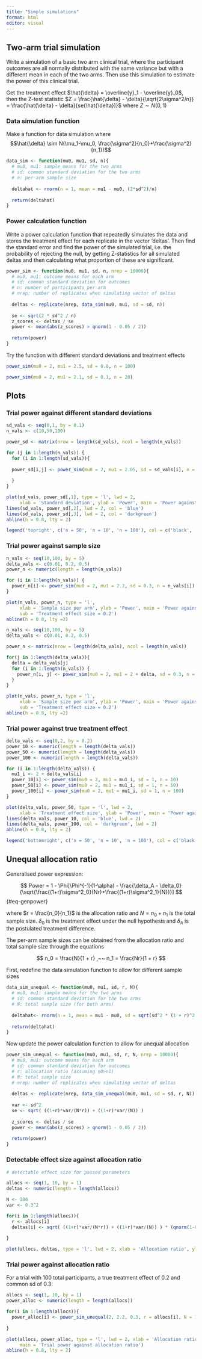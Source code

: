 ```yaml
---
title: "Simple simulations"
format: html
editor: visual
---
```


## Two-arm trial simulation

Write a simulation of a basic two arm clinical trial, where the participant outcomes are all normally distributed with the same variance but with a different mean in each of the two arms. Then use this simulation to estimate the power of this clinical trial.

Get the treatment effect $\hat{\delta} = \overline{y}_1 - \overline{y}_0$, then the Z-test statistic $Z = \frac{\hat{\delta} - \delta}{\sqrt{2\sigma^2/n}} = \frac{\hat{\delta} - \delta}{se(\hat{\delta})}$ where $Z \sim N(0,1)$

### Data simulation function

Make a function for data simulation where $$\hat{\delta} \sim N(\mu_1-\mu_0, \frac{\sigma^2}{n_0}+\frac{\sigma^2}{n_1})$$

```r
data_sim <- function(mu0, mu1, sd, n){
  # mu0, mu1: sample means for the two arms
  # sd: common standard deviation for the two arms
  # n: per-arm sample size 
  
  deltahat <- rnorm(n = 1, mean = mu1 - mu0, (2*sd^2)/n)
  
  return(deltahat)
}
```

### Power calculation function

Write a power calculation function that repeatedly simulates the data and stores the treatment effect for each replicate in the vector 'deltas'. Then find the standard error and find the power of the simulated trial, i.e. the probability of rejecting the null, by getting Z-statistics for all simulated deltas and then calculating what proportion of these are significant.

```r
power_sim <- function(mu0, mu1, sd, n, nrep = 10000){
  # mu0, mu1: outcome means for each arm
  # sd: common standard deviation for outcomes
  # n: number of participants per arm
  # nrep: number of replicates when simulating vector of deltas 
  
  deltas <- replicate(nrep, data_sim(mu0, mu1, sd = sd, n))
  
  se <- sqrt(2 * sd^2 / n)
  z_scores <- deltas / se
  power <- mean(abs(z_scores) > qnorm(1 - 0.05 / 2))
  
  return(power)
}
```

Try the function with different standard deviations and treatment effects

```r
power_sim(mu0 = 2, mu1 = 2.5, sd = 0.8, n = 100)

power_sim(mu0 = 2, mu1 = 2.1, sd = 0.1, n = 20)
```

## Plots

### Trial power against different standard deviations

```r
sd_vals <- seq(0,1, by = 0.1)
n_vals <- c(10,50,100)

power_sd <- matrix(nrow = length(sd_vals), ncol = length(n_vals))

for (j in 1:length(n_vals)) { 
  for (i in 1:length(sd_vals)){
    
  power_sd[i,j] <- power_sim(mu0 = 2, mu1 = 2.05, sd = sd_vals[i], n = n_vals[j])
  
  }
}

plot(sd_vals, power_sd[,1], type = 'l', lwd = 2, 
     xlab = 'Standard deviation', ylab = 'Power', main = 'Power against standard deviation')
lines(sd_vals, power_sd[,2], lwd = 2, col = 'blue')
lines(sd_vals, power_sd[,3], lwd = 2, col = 'darkgreen')
abline(h = 0.8, lty = 2)

legend('topright', c('n = 50', 'n = 10', 'n = 100'), col = c('black', 'blue', 'darkgreen'), lwd = 2, title = 'sample size per arm')
```

### Trial power against sample size

```r
n_vals <- seq(10,100, by = 5)
delta_vals <- c(0.01, 0.2, 0.5)
power_n <- numeric(length = length(n_vals))

for (i in 1:length(n_vals)) {
  power_n[i] <- power_sim(mu0 = 2, mu1 = 2.2, sd = 0.3, n = n_vals[i])
}

plot(n_vals, power_n, type = 'l',
     xlab = 'Sample size per arm', ylab = 'Power', main = 'Power against per-arm sample size',
     sub = 'Treatment effect size = 0.2')
abline(h = 0.8, lty =2)
```

```r
n_vals <- seq(10,100, by = 5)
delta_vals <- c(0.01, 0.2, 0.5)

power_n <- matrix(nrow = length(delta_vals), ncol = length(n_vals))

for(j in 1:length(delta_vals)){
  delta = delta_vals[j]
  for (i in 1:length(n_vals)) {
    power_n[i, j] <- power_sim(mu0 = 2, mu1 = 2 + delta, sd = 0.3, n = n_vals[i])
  }
}

plot(n_vals, power_n, type = 'l',
     xlab = 'Sample size per arm', ylab = 'Power', main = 'Power against per-arm sample size',
     sub = 'Treatment effect size = 0.2')
abline(h = 0.8, lty =2)
```

### Trial power against true treatment effect

```r
delta_vals <- seq(0,2, by = 0.2)
power_10 <- numeric(length = length(delta_vals))
power_50 <- numeric(length = length(delta_vals))
power_100 <- numeric(length = length(delta_vals))

for (i in 1:length(delta_vals)) {
  mu1_i <- 2 + delta_vals[i]
  power_10[i] <- power_sim(mu0 = 2, mu1 = mu1_i, sd = 1, n = 10)
  power_50[i] <- power_sim(mu0 = 2, mu1 = mu1_i, sd = 1, n = 50)
  power_100[i] <- power_sim(mu0 = 2, mu1 = mu1_i, sd = 1, n = 100)
}

plot(delta_vals, power_50, type = 'l', lwd = 2, 
     xlab = 'Treatment effect size', ylab = 'Power', main = 'Power against treatment effect')
lines(delta_vals, power_10, col = 'blue', lwd = 2)
lines(delta_vals, power_100, col = 'darkgreen', lwd = 2)
abline(h = 0.8, lty = 2)

legend('bottomright', c('n = 50', 'n = 10', 'n = 100'), col = c('black', 'blue', 'darkgreen'), lwd = 2, title = 'sample size per arm')
```

## Unequal allocation ratio

Generalised power expression:

$$
Power = 1 - \Phi[\Phi^{-1}(1-\alpha) - \frac{\delta_A - \delta_0}{\sqrt{\frac{(1+r)\sigma^2_0}{Nr}+\frac{(1+r)\sigma^2_1}{N}}}]
$$ {#eq-genpower}

where $r = \frac{n_0}{n_1}$ is the allocation ratio and $N = n_0 +n_1$ is the total sample size. $\delta_0$ is the treatment effect under the null hypothesis and $\delta_A$ is the postulated treatment difference.

The per-arm sample sizes can be obtained from the allocation ratio and total sample size through the equations

$$
n_0 = \frac{N}{1 + r} ,~~ n_1 = \frac{Nr}{1 + r}
$$

First, redefine the data simulation function to allow for different sample sizes

```r
data_sim_unequal <- function(mu0, mu1, sd, r, N){
  # mu0, mu1: sample means for the two arms
  # sd: common standard deviation for the two arms
  # N: total sample size (for both arms)
  
  deltahat<- rnorm(n = 1, mean = mu1 - mu0, sd = sqrt(sd^2 * (1 + r)^2 / (N * r)))
  
  return(deltahat)
}

```

Now update the power calculation function to allow for unequal allocation

```r
power_sim_unequal <- function(mu0, mu1, sd, r, N, nrep = 10000){
  # mu0, mu1: outcome means for each arm
  # sd: common standard deviation for outcomes
  # r: allocation ratio (assuming n0>n1)
  # N: total sample size
  # nrep: number of replicates when simulating vector of deltas 
  
  deltas <- replicate(nrep, data_sim_unequal(mu0, mu1, sd = sd, r, N))
  
  var <- sd^2
  se <- sqrt( ((1+r)*var/(N*r)) + ((1+r)*var/(N)) )
  
  z_scores <- deltas / se
  power <- mean(abs(z_scores) > qnorm(1 - 0.05 / 2))
  
  return(power)
}
```

### Detectable effect size against allocation ratio

```r
# detectable effect size for passed parameters

allocs <- seq(1, 10, by = 1)
deltas <- numeric(length = length(allocs))

N <- 100
var <- 0.3^2

for(i in 1:length(allocs)){
  r <- allocs[i]
  deltas[i] <- sqrt( ((1+r)*var/(N*r)) + ((1+r)*var/(N)) ) * (qnorm(1-0.05/2)-qnorm(0.2))
  
}

plot(allocs, deltas, type = 'l', lwd = 2, xlab = 'Allocation ratio', ylab = 'Detecable effect size', main = 'Detectable effect size for different allocation ratios')
```

### Trial power against allocation ratio

For a trial with 100 total participants, a true treatment effect of 0.2 and common sd of 0.3:

```r
allocs <- seq(1, 10, by = 1)
power_alloc <- numeric(length = length(allocs))

for(i in 1:length(allocs)){
  power_alloc[i] <- power_sim_unequal(2, 2.2, 0.3, r = allocs[i], N = 100)
  
}

plot(allocs, power_alloc, type = 'l', lwd = 2, xlab = 'Allocation ratio', ylab = 'Power',
     main = 'Trial power against allocation ratio')
abline(h = 0.8, lty = 2)
```
